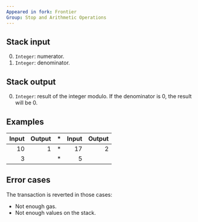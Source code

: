 ```yaml
---
Appeared in fork: Frontier
Group: Stop and Arithmetic Operations
---
```


## Stack input

0. `Integer`: numerator.
1. `Integer`: denominator.

## Stack output

0. `Integer`: result of the integer modulo. If the denominator is 0, the result will be 0.

## Examples

| Input | Output | * | Input | Output |
|------:|-------:|-|------:|-------:|
| 10 | 1 | * | 17 | 2 |
| 3 | | * | 5 | |

## Error cases

The transaction is reverted in those cases:
- Not enough gas.
- Not enough values on the stack.

